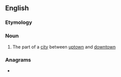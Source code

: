 ==English==
{{wikipedia}}

===Etymology===
{{prefix|lang=en|mid|town}}

===Noun===
{{en-noun|-}}

# {{lb|en|US}} The part of a [[city]] between [[uptown]] and [[downtown]]

===Anagrams===
* {{anagrams|en|a=dimnotw|twindom}}